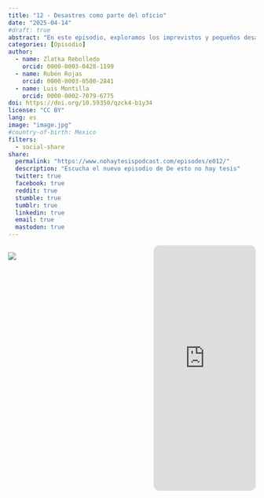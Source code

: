 ```yaml
---
title: "12 - Desastres como parte del oficio"
date: "2025-04-14"
#draft: true
abstract: "En este episodio, exploramos los imprevistos y pequeños desastres que pueden ocurrir en el quehacer científico. Desde derrames químicos inesperados hasta accidentes en el campo. ¿Cómo se manejan estos incidentes? ¿Qué enseñanzas dejan? Acompáñanos en un recorrido entre lo divertido y lo didáctico para entender que, en la ciencia, hasta los errores pueden ser una oportunidad para descubrir algo nuevo."
categories: [Opisodio]
author: 
  - name: Zlatka Rebolledo
    orcid: 0000-0003-0428-1199
  - name: Rubén Rojas
    orcid: 0000-0003-0500-2841
  - name: Luis Montilla
    orcid: 0000-0002-7079-6775
doi: https://doi.org/10.59350/qzck4-b1y34 
license: "CC BY"
lang: es
image: "image.jpg"
#country-of-birth: Mexico
filters:
  - social-share
share:
  permalink: "https://www.nohaytesispodcast.com/episodes/e012/"
  description: "Escucha el nuevo episodio de De esto no hay tesis"
  twitter: true
  facebook: true
  reddit: true
  stumble: true
  tumblr: true
  linkedin: true
  email: true
  mastodon: true
---
```

:::::::::::::: {.columns}

::: {.column width="45%"}
![](image.jpg)
:::
::: {.column width="10%"}
:::
::: {.column width="45%"}
<iframe style="border-radius:12px" src="https://open.spotify.com/embed/episode/6n6tJobVvo1O9Gpa0FIhTB??utm_source=generator" width="100%" height="500" frameBorder="0" allowfullscreen="" allow="autoplay; clipboard-write; encrypted-media; fullscreen; picture-in-picture" loading="lazy"></iframe>
:::
:::::::::::::: 
